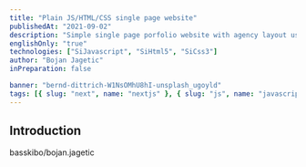 ```yaml
---
title: "Plain JS/HTML/CSS single page website"
publishedAt: "2021-09-02"
description: "Simple single page porfolio website with agency layout using only plain HTML/CSS with vanilla js"
englishOnly: "true"
technologies: ["SiJavascript", "SiHtml5", "SiCss3"]
author: "Bojan Jagetic"
inPreparation: false

banner: "bernd-dittrich-W1NsOMhU8hI-unsplash_ugoyld"
tags: [{ slug: "next", name: "nextjs" }, { slug: "js", name: "javascript" }]
---
```


## Introduction

<CloudinaryImage
   src='https://res.cloudinary.com/dr1sm5gnj/image/upload/v1662131616/igutech/dim-hou-BjD3KhnTIkg-unsplash_zoagnr.jpg'
   text='Content not available yet'
   alt='Content not available yet'
/>

<GithubCardRepository>basskibo/bojan.jagetic</GithubCardRepository>
